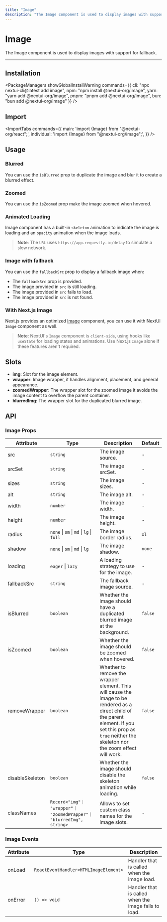 ```yaml
---
title: "Image"
description: "The Image component is used to display images with support for fallback."
---
```



# Image

The Image component is used to display images with support for fallback.

<ComponentLinks component="image" />

---



## Installation

<PackageManagers
  showGlobalInstallWarning
  commands={{
    cli: "npx nextui-cli@latest add image",
    npm: "npm install @nextui-org/image",
    yarn: "yarn add @nextui-org/image",
    pnpm: "pnpm add @nextui-org/image",
    bun: "bun add @nextui-org/image"
  }}
/>


## Import

<ImportTabs
  commands={{
    main: 'import {Image} from "@nextui-org/react";',
    individual: 'import {Image} from "@nextui-org/image";',
  }}
/>

## Usage

<CodeDemo title="Usage" files={imageContent.usage} />

### Blurred

You can use the `isBlurred` prop to duplicate the image and blur it to create a blurred effect.

<CodeDemo title="Blurred" files={imageContent.blurred} />

### Zoomed

You can use the `isZoomed` prop make the image zoomed when hovered.

<CodeDemo title="Zoomed" files={imageContent.zoomed} />

### Animated Loading

Image component has a built-in `skeleton` animation to indicate the image is loading and an
`opacity` animation when the image loads.

<CodeDemo displayMode="visible" title="Animated Loading" files={imageContent.loading} />

> **Note**: The `URL` uses `https://app.requestly.io/delay` to simulate a slow network.

### Image with fallback

You can use the `fallbackSrc` prop to display a fallback image when:

- The `fallbackSrc` prop is provided.
- The image provided in `src` is still loading.
- The image provided in `src` fails to load.
- The image provided in `src` is not found.

<CodeDemo displayMode="visible" title="Image with fallback" files={imageContent.fallback} />

### With Next.js Image

Next.js provides an optimized [Image](https://nextjs.org/docs/app/api-reference/components/image) component,
you can use it with NextUI `Image` component as well.

<CodeDemo showPreview={false} showOpenInCodeSandbox={false} title="With Next.js Image" files={imageContent.nextjs} />

> **Note**: NextUI's `Image` component is `client-side`, using hooks like `useState` for loading states
> and animations. Use Next.js `Image` alone if these features aren't required.

## Slots

- **img**: Slot for the image element.
- **wrapper**: Image wrapper, it handles alignment, placement, and general appearance.
- **zoomedWrapper**: The wrapper slot for the zoomed image it avoids the image content to overflow the parent container.
- **blurredImg**: The wrapper slot for the duplicated blurred image.

## API

### Image Props

| Attribute       | Type                                                                 | Description                                                                                                                                                                                                 | Default |
| --------------- | -------------------------------------------------------------------- | ----------------------------------------------------------------------------------------------------------------------------------------------------------------------------------------------------------- | ------- |
| src             | `string`                                                             | The image source.                                                                                                                                                                                           | -       |
| srcSet          | `string`                                                             | The image srcSet.                                                                                                                                                                                           | -       |
| sizes           | `string`                                                             | The image sizes.                                                                                                                                                                                            | -       |
| alt             | `string`                                                             | The image alt.                                                                                                                                                                                              | -       |
| width           | `number`                                                             | The image width.                                                                                                                                                                                            | -       |
| height          | `number`                                                             | The image height.                                                                                                                                                                                           | -       |
| radius          | `none` \| `sm` \| `md` \| `lg` \| `full`                             | The image border radius.                                                                                                                                                                                    | `xl`    |
| shadow          | `none` \| `sm` \| `md` \| `lg`                                       | The image shadow.                                                                                                                                                                                           | `none`  |
| loading         | `eager` \| `lazy`                                                    | A loading strategy to use for the image.                                                                                                                                                                    | -       |
| fallbackSrc     | `string`                                                             | The fallback image source.                                                                                                                                                                                  | -       |
| isBlurred       | `boolean`                                                            | Whether the image should have a duplicated blurred image at the background.                                                                                                                                 | `false` |
| isZoomed        | `boolean`                                                            | Whether the image should be zoomed when hovered.                                                                                                                                                            | `false` |
| removeWrapper   | `boolean`                                                            | Whether to remove the wrapper element. This will cause the image to be rendered as a direct child of the parent element. If you set this prop as `true` neither the skeleton nor the zoom effect will work. | `false` |
| disableSkeleton | `boolean`                                                            | Whether the image should disable the skeleton animation while loading.                                                                                                                                      | `false` |
| classNames      | `Record<"img"｜ "wrapper"｜ "zoomedWrapper"｜ "blurredImg", string>` | Allows to set custom class names for the image slots.                                                                                                                                                       | -       |

### Image Events

| Attribute | Type                                  | Description                                          |
| --------- | ------------------------------------- | ---------------------------------------------------- |
| onLoad    | `ReactEventHandler<HTMLImageElement>` | Handler that is called when the image load.          |
| onError   | `() => void`                          | Handler that is called when the image fails to load. |
